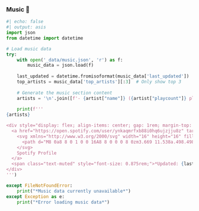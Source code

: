 ### Music 🎵

```python
#| echo: false
#| output: asis
import json
from datetime import datetime

# Load music data
try:
    with open('_data/music.json', 'r') as f:
        music_data = json.load(f)
    
    last_updated = datetime.fromisoformat(music_data['last_updated'])
    top_artists = music_data['top_artists'][:3]  # Only show top 3
    
    # Generate the music section content
    artists = '\n'.join([f'- {artist["name"]} ({artist["playcount"]} plays)' for artist in top_artists])
    
    print(f'''
{artists}

<div style="display: flex; align-items: center; gap: 1rem; margin-top: 1rem;">
  <a href="https://open.spotify.com/user/ynkaqmrfxb88i0hq6ujzjju8z" target="_blank" class="btn btn-success btn-sm" style="display: inline-flex; align-items: center; gap: 0.5rem; text-decoration: none; padding: 0.25rem 0.75rem; border-radius: 1.5rem;">
    <svg xmlns="http://www.w3.org/2000/svg" width="16" height="16" fill="currentColor" viewBox="0 0 16 16">
      <path d="M8 0a8 8 0 1 0 0 16A8 8 0 0 0 8 0zm3.669 11.538a.498.498 0 0 1-.686.165c-1.879-1.147-4.243-1.407-7.028-.77a.499.499 0 0 1-.222-.973c3.048-.696 5.662-.397 7.77.892a.5.5 0 0 1 .166.686zm.979-2.178a.624.624 0 0 1-.858.205c-2.15-1.321-5.428-1.704-7.972-.932a.625.625 0 0 1-.362-1.194c2.905-.881 6.517-.454 8.986 1.063a.624.624 0 0 1 .206.858zm.084-2.268C10.154 5.56 5.9 5.419 3.438 6.166a.748.748 0 1 1-.434-1.432c2.825-.857 7.523-.692 10.492 1.07a.747.747 0 1 1-.764 1.288z"/>
    </svg>
    Spotify Profile
  </a>
  <span class="text-muted" style="font-size: 0.875rem;">*Updated: {last_updated.strftime('%Y-%m-%d')}*</span>
</div>
''')

except FileNotFoundError:
    print("*Music data currently unavailable*")
except Exception as e:
    print("*Error loading music data*")
```
